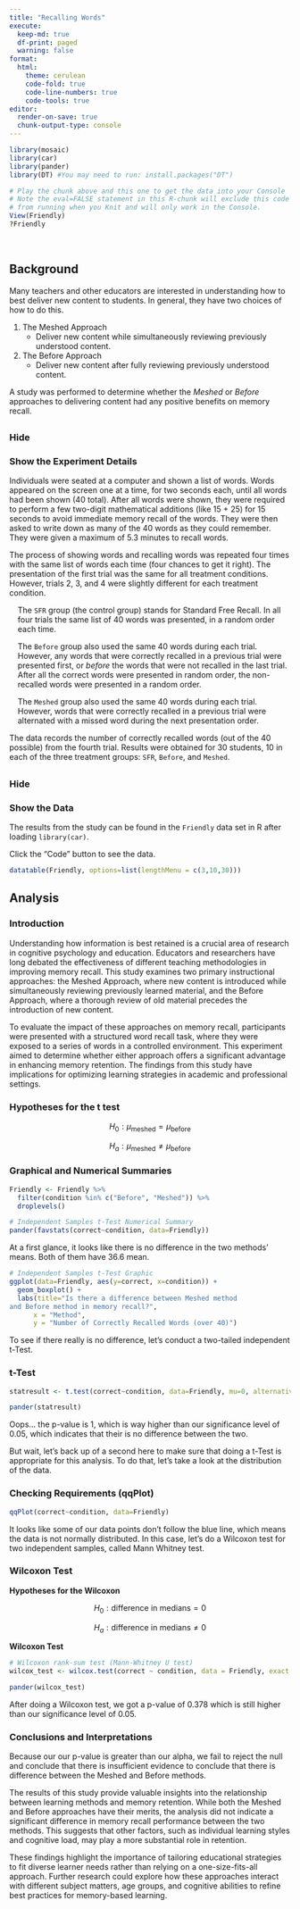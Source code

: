 ```yaml
---
title: "Recalling Words"
execute:
  keep-md: true
  df-print: paged
  warning: false
format:
  html:
    theme: cerulean
    code-fold: true
    code-line-numbers: true
    code-tools: true
editor:
  render-on-save: true
  chunk-output-type: console
---
```


```r
library(mosaic)
library(car)
library(pander)
library(DT) #You may need to run: install.packages("DT") 
```

```r
# Play the chunk above and this one to get the data into your Console
# Note the eval=FALSE statement in this R-chunk will exclude this code
# from running when you Knit and will only work in the Console.
View(Friendly)
?Friendly
```


<br />

## Background 

Many teachers and other educators are interested in understanding how to best deliver new content to students. In general, they have two choices of how to do this.

1. The Meshed Approach
    * Deliver new content while simultaneously reviewing previously understood content.

2. The Before Approach
    * Deliver new content after fully reviewing previously understood content.

A study was performed to determine whether the *Meshed* or *Before* approaches to delivering content had any positive benefits on memory recall. 


## {.tabset .tabset-pills}

### Hide

### Show the Experiment Details

Individuals were seated at a computer and shown a list of words. Words appeared on the screen one at a time, for two seconds each, until all words had been shown (40 total). After all words were shown, they were required to perform a few two-digit mathematical additions (like 15 + 25) for 15 seconds to avoid immediate memory recall of the words. They were then asked to write down as many of the 40 words as they could remember. They were given a maximum of 5.3 minutes to recall words.

The process of showing words and recalling words was repeated four times with the same list of words each time (four chances to get it right). The presentation of the first trial was the same for all treatment conditions. However, trials 2, 3, and 4 were slightly different for each treatment condition.

<div style="padding-left:15px;">

The `SFR` group (the control group) stands for Standard Free Recall. In all four trials the same list of 40 words was presented, in a random order each time.

The `Before` group also used the same 40 words during each trial. However, any words that were correctly recalled in a previous trial were presented first, or *before* the words that were not recalled in the last trial. After all the correct words were presented in random order, the non-recalled words were presented in a random order.

The `Meshed` group also used the same 40 words during each trial. However, words that were correctly recalled in a previous trial were alternated with a missed word during the next presentation order. 

</div>

The data records the number of correctly recalled words (out of the 40 possible) from the fourth trial. Results were obtained for 30 students, 10 in each of the three treatment groups: `SFR`, `Before`, and `Meshed`. 



## {.tabset .tabset-pills}

### Hide

### Show the Data

The results from the study can be found in the `Friendly` data set in R after loading `library(car)`. 

Click the "Code" button to see the data.


```r
datatable(Friendly, options=list(lengthMenu = c(3,10,30)))
```


<!-- Begin writing your analysis below here. -->

<!-- Note that your goal is to use the Friendly data to show whether or not the Meshed or Before methods have any positive benefit on memory recall. -->

## Analysis

### Introduction
Understanding how information is best retained is a crucial area of research in cognitive psychology and education. Educators and researchers have long debated the effectiveness of different teaching methodologies in improving memory recall. This study examines two primary instructional approaches: the Meshed Approach, where new content is introduced while simultaneously reviewing previously learned material, and the Before Approach, where a thorough review of old material precedes the introduction of new content.

To evaluate the impact of these approaches on memory recall, participants were presented with a structured word recall task, where they were exposed to a series of words in a controlled environment. This experiment aimed to determine whether either approach offers a significant advantage in enhancing memory retention. The findings from this study have implications for optimizing learning strategies in academic and professional settings.

### Hypotheses for the t test
$$
  H_0: \mu_\text{meshed} = \mu_\text{before}
$$

$$
  H_a: \mu_\text{meshed} \neq \mu_\text{before}
$$

### Graphical and Numerical Summaries

```r
Friendly <- Friendly %>%
  filter(condition %in% c("Before", "Meshed")) %>%
  droplevels()
```


```r
# Independent Samples t-Test Numerical Summary
pander(favstats(correct~condition, data=Friendly))
```
At a first glance, it looks like there is no difference in the two methods' means. Both of them have 36.6 mean.

```r
# Independent Samples t-Test Graphic
ggplot(data=Friendly, aes(y=correct, x=condition)) + 
  geom_boxplot() +
  labs(title="Is there a difference between Meshed method
and Before method in memory recall?",
      x = "Method",
      y = "Number of Correctly Recalled Words (over 40)")
```

To see if there really is no difference, let's conduct a two-tailed independent t-Test.

### t-Test
```r
statresult <- t.test(correct~condition, data=Friendly, mu=0, alternative="two.sided", conf.level=0.95)

pander(statresult)
```
Oops... the p-value is 1, which is way higher than our significance level of 0.05, which indicates that their is no difference between the two.

But wait, let's back up of a second here to make sure that doing a t-Test is appropriate for this analysis. To do that, let's take a look at the distribution of the data.

### Checking Requirements (qqPlot)
```r
qqPlot(correct~condition, data=Friendly)
```

It looks like some of our data points don't follow the blue line, which means the data is not normally distributed. In this case, let's do a Wilcoxon test for two independent samples, called Mann Whitney test.

### Wilcoxon Test 

__Hypotheses for the Wilcoxon__

$$
  H_0: \text{difference in medians} = 0
$$

$$
  H_a: \text{difference in medians} \neq 0
$$


__Wilcoxon Test__
```r
# Wilcoxon rank-sum test (Mann-Whitney U test)
wilcox_test <- wilcox.test(correct ~ condition, data = Friendly, exact = FALSE)

pander(wilcox_test)
```
After doing a Wilcoxon test, we got a p-value of 0.378 which is still higher than our significance level of 0.05.

### Conclusions and Interpretations
Because our our p-value is greater than our alpha, we fail to reject the null and conclude that there is insufficient evidence to conclude that there is difference between the Meshed and Before methods.

The results of this study provide valuable insights into the relationship between learning methods and memory retention. While both the Meshed and Before approaches have their merits, the analysis did not indicate a significant difference in memory recall performance between the two methods. This suggests that other factors, such as individual learning styles and cognitive load, may play a more substantial role in retention.

These findings highlight the importance of tailoring educational strategies to fit diverse learner needs rather than relying on a one-size-fits-all approach. Further research could explore how these approaches interact with different subject matters, age groups, and cognitive abilities to refine best practices for memory-based learning.


